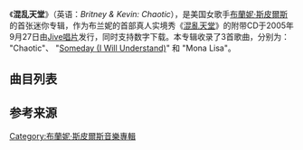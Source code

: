 {{Infobox album
| Name          = Britney & Kevin: Chaotic<br />
<small>混乱天堂</small>
| Type          = EP
| Cover         = Britney & Kevin - Chaotic.jpg
| Border        = yes
| Artist        = [[布蘭妮·斯皮爾斯|布蘭妮·斯皮爾斯]]
| Released      = 2005年9月27日
| Recorded      = 2002年–2005年
| Genre         = [[流行音乐|流行曲]]、[[舞曲|舞曲]]
| Length        = 10:33
| Label         = [[Jive_Records|Jive]]
| Producer      = [[Bloodshy_&_Avant|Bloodshy & Avant]]、[[蓋伊·西格斯沃思|蓋伊·西格斯沃思]]
| Last album  = [[妮裳神話_精選+新曲|妮裳神話 精選+新曲]]<br />
''（Greatest Hits: My Prerogative）''<br />（2004年）
| This album  = '''混乱天堂'''<br />
''（Britney & Kevin: Chaotic）''<br />（2005年）
| Next album  = [[妮裳舞部曲-混音精選+新曲|妮裳舞部曲-混音精選+新曲]]<br />
''（B in the Mix: The Remixes）''<br />（2005年）
| Misc          = {{Singles
  | Name          = 混乱天堂
  | Type          = EP
  | Single 1      = [[愛的真諦|愛的真諦]]
  | Single 1 date = 2005年8月21日
}}}}
《'''混乱天堂'''》（英语：''Britney & Kevin: Chaotic''），是美国女歌手[[布蘭妮·斯皮爾斯|布蘭妮·斯皮爾斯]]的首张迷你专辑，作为布兰妮的首部真人实境秀《[[混亂天堂|混亂天堂]]》的附带CD于2005年9月27日由[[Jive唱片|Jive唱片]]发行，同时支持数字下载。本专辑收录了3首歌曲，分别为： "Chaotic"、 "[[Someday_(I_Will_Understand)|Someday (I Will Understand)]]" 和 "Mona Lisa"。

== 曲目列表 ==
{{Track listing
| extra_column    = 制作人

| title1          = Chaotic
| writer1         = [[Michelle_Bell|Michelle Bell]], [[Bloodshy_&_Avant|Christian Karlsson, Pontus Winnberg]], Henrik Johnback
| extra1          = [[Bloodshy_&_Avant|Bloodshy & Avant]]
| length1         = 3:32

| title2          = [[Someday_(I_Will_Understand)|Someday (I Will Understand)]]
| writer2         = [[布蘭妮·斯皮爾斯|布蘭妮·斯皮爾斯]]
| extra2          = 布兰妮、[[蓋伊·西格斯沃思|蓋伊·西格斯沃思]]
| length2         = 3:37

| title3          = Mona Lisa
| writer3         = 布兰妮、Teddy Campbell, David Kochanski, Bloodshy & Avant
| length3         = 3:27
}}
{{Track listing
| collapsed       = yes
| headline        = 英国与日本附赠曲目<ref name=amazonjp>{{cite web|url=http://www.amazon.co.jp/dp/B000B63EOW/|publisher=[[Amazon.com|Amazon.com]]. [[Staples_Inc.|Staples Inc]]|title=Amazon.co.jp： ブリトニー&ケヴィン:ケオティック [DVD]: ブリトニー・スピアーズ: DVD|language=ja|date=2005-09-27|accessdate=2011-09-11}}</ref><ref name=amazonuk>{{cite web|url=http://www.amazon.co.uk/dp/B000BPNCQI/|publisher=[[Amazon.com|Amazon.com]]. [[Staples_Inc.|Staples Inc]]|title=Amazon.co.uk: Britney and Kevin: Chaotic: Film & TV|date=2005-09-27|accessdate=2011-09-11}}</ref>

| extra_column    = 制作人
| title4          = Over to You Now
| writer4         = Sigsworth, [[Imogen_Heap|Imogen Heap]], [[Robyn|Robyn]], [[Alexander_Kronlund|Alexander Kronlund]]
| extra4          = Sigsworth
| length4         = 3:45
}}
{{Track listing
| collapsed       = yes
| headline        = 南美附赠曲目<ref>{{cite web|url=http://www.submarino.com.br/produto/6/1090307/britney+e+kevin:+chaotic...+the+dvd+e+more+%28dvd+++cd%29|title=DVD Britney & Kevin: Chaotic... The DVD & More (DVD + CD)|language=pt-br|date=2005-09-27|accessdate=2011-09-11|work=Submarino|publisher=B2W - Companhia Global do Varejo|deadurl=yes|archiveurl=https://web.archive.org/web/20090222023955/http://www.submarino.com.br/produto/6/1090307/britney+e+kevin:+chaotic...+the+dvd+e+more+(dvd+++cd)|archivedate=2009年2月22日|df=}}</ref>
| extra_column    = 制作人

| title5          = Someday (I Will Understand) [Hi-Bias Signature Radio Remix]
| writer5         = 布兰妮
| extra5          = 布兰妮、西格斯沃思, [[Nick_Fiorucci|Nick Fiorucci]], Taras Harkavyi
| length5         = 3:46
}}
==参考来源==
{{Reflist|30em}}

{{布蘭妮·斯皮爾斯}}

[[Category:布蘭妮·斯皮爾斯音樂專輯|Category:布蘭妮·斯皮爾斯音樂專輯]]